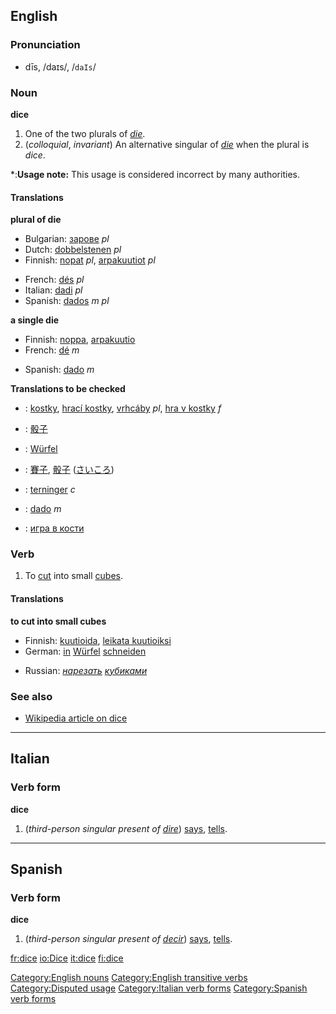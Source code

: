 ==English==

===Pronunciation===
*dīs, /daɪs/, /<tt>daIs</tt>/

===Noun===
'''dice'''

#One of the two plurals of ''[[die#Noun|die]]''.
#(''colloquial'', ''invariant'') An alternative singular of ''[[die]]'' when the plural is ''dice''.
*:'''Usage note:''' This usage is considered incorrect by many authorities.

====Translations====
'''plural of die'''
{{top}}
*Bulgarian: [[зарове]] ''pl''
*Dutch: [[dobbelstenen]] ''pl''
*Finnish: [[nopat]] ''pl'', [[arpakuutiot]] ''pl''
{{mid}}
*French: [[dés]] ''pl''
*Italian: [[dadi]] ''pl''
*Spanish: [[dados]] ''m pl''
{{bottom}}

'''a single die'''
{{top}}
*Finnish: [[noppa]], [[arpakuutio]]
*French: [[dé]] ''m''
{{mid}}
*Spanish: [[dado]] ''m''
{{bottom}}

'''Translations to be checked'''
{{checktrans}}
*{{ttbc|Czech}}: [[kostky]], [[hrací kostky]], [[vrhcáby]] ''pl'', [[hra v kostky]] ''f''
*{{ttbc|Chinese}}: [[骰子]]
*{{ttbc|German}}: [[Würfel]]
*{{ttbc|Japanese}}: [[賽子]], [[骰子]] ([[さいころ]])
*{{ttbc|Norwegian}}: [[terninger]] ''c''
*{{ttbc|Portuguese}}: [[dado]] ''m''
*{{ttbc|Russian}}: [[игра в кости]]

===Verb===
{{en-verb|dice|dices|diced|dicing}}

# To [[cut]] into small [[cube]]s.

====Translations====
'''to cut into small cubes'''
{{top}}
*Finnish: [[kuutioida]], [[leikata kuutioiksi]]
*German: [[in]] [[Würfel]] [[schneiden]]
{{mid}}
*Russian: ''[[нарезать]] [[кубик|кубиками]]''
{{bottom}}

===See also===
*[[w:dice|Wikipedia article on dice]]

[[Category:English nouns]]
[[Category:English transitive verbs]]
[[Category:Disputed usage]]
----

==Italian==
===Verb form===
'''dice'''

# (''third-person singular present of [[dire]]'') [[says]], [[tells]].
[[Category:Italian verb forms]]
----

==Spanish==
===Verb form===
'''dice'''

# (''third-person singular present of [[decir]]'') [[says]], [[tells]].

[[Category:Spanish verb forms]]

[[fr:dice]]
[[io:Dice]]
[[it:dice]]
[[fi:dice]]